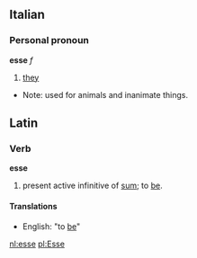 ==Italian==
===Personal pronoun===
'''esse''' ''f''
# [[they]]
*Note: used for animals and inanimate things.

==Latin==
===Verb===
'''esse'''

#present active infinitive of [[sum]]; to [[be]].
====Translations====
*English: "to [[be]]"

[[nl:esse]]
[[pl:Esse]]